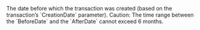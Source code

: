   

  

<ResponseField name="BeforeDate" type="timestamp" >    
The date before which the transaction was created (based on the transaction’s `CreationDate` parameter).  
Caution: The time range between the `BeforeDate` and the `AfterDate` cannot exceed 6 months. 
</ResponseField>